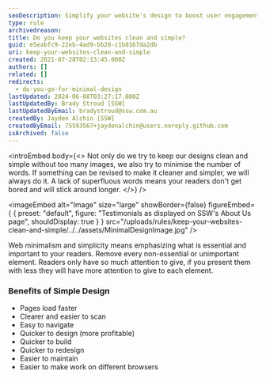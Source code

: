 ```yaml
---
seoDescription: Simplify your website's design to boost user engagement and conversions with clean layouts, minimal text, and fast page loading.
type: rule
archivedreason:
title: Do you keep your websites clean and simple?
guid: e5eabfc9-22eb-4ad9-bb28-c1b0167da2db
uri: keep-your-websites-clean-and-simple
created: 2021-07-28T02:13:45.000Z
authors: []
related: []
redirects:
  - do-you-go-for-minimal-design
lastUpdated: 2024-06-08T03:27:17.000Z
lastUpdatedBy: Brady Stroud [SSW]
lastUpdatedByEmail: bradystroud@ssw.com.au
createdBy: Jayden Alchin [SSW]
createdByEmail: 75593567+jaydenalchin@users.noreply.github.com
isArchived: false
---
```


<introEmbed
  body={<>
Not only do we try to keep our designs clean and simple without too many images, we also try to minimise the number of words. If something can be revised to make it cleaner and simpler, we will always do it. A lack of superfluous words means your readers don't get bored and will stick around longer.
  </>}
/>

<imageEmbed
  alt="Image"
  size="large"
  showBorder={false}
  figureEmbed={ {
    preset: "default",
    figure: "Testimonials as displayed on SSW's About Us page",
    shouldDisplay: true
  } }
  src="/uploads/rules/keep-your-websites-clean-and-simple/../../assets/MinimalDesignImage.jpg"
/>

Web minimalism and simplicity means emphasizing what is essential and important to your readers. Remove every non-essential or unimportant element. Readers only have so much attention to give, if you present them with less they will have more attention to give to each element.

### Benefits of Simple Design

- Pages load faster
- Clearer and easier to scan
- Easy to navigate
- Quicker to design (more profitable)
- Quicker to build
- Quicker to redesign
- Easier to maintain
- Easier to make work on different browsers
